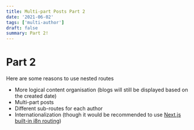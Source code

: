 ```yaml
---
title: Multi-part Posts Part 2
date: '2021-06-02'
tags: ['multi-author']
draft: false
summary: Part 2!
---
```


# Part 2

Here are some reasons to use nested routes

- More logical content organisation (blogs will still be displayed based on the created date)
- Multi-part posts
- Different sub-routes for each author
- Internationalization (though it would be recommended to use [Next.js built-in i8n routing](https://nextjs.org/docs/advanced-features/i18n-routing))
